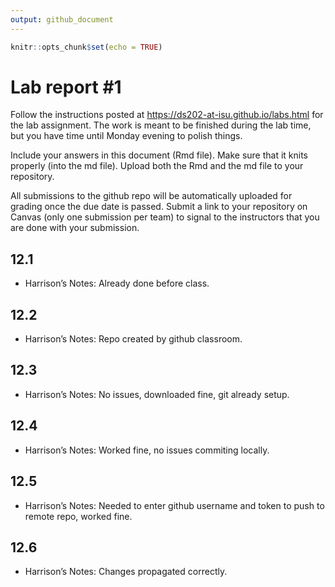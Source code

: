 ```yaml
---
output: github_document
---
```


<!-- README.md is generated from README.Rmd. Please edit the README.Rmd file -->

```r
knitr::opts_chunk$set(echo = TRUE)
```

# Lab report #1

Follow the instructions posted at <https://ds202-at-isu.github.io/labs.html> for the lab assignment. The work is meant to be finished during the lab time, but you have time until Monday evening to polish things.

Include your answers in this document (Rmd file). Make sure that it knits properly (into the md file). Upload both the Rmd and the md file to your repository.

All submissions to the github repo will be automatically uploaded for grading once the due date is passed. Submit a link to your repository on Canvas (only one submission per team) to signal to the instructors that you are done with your submission.

## 12.1

-   Harrison's Notes: Already done before class.

## 12.2

-   Harrison's Notes: Repo created by github classroom.

## 12.3

-   Harrison's Notes: No issues, downloaded fine, git already setup.

## 12.4

-   Harrison's Notes: Worked fine, no issues commiting locally.

## 12.5

-   Harrison's Notes: Needed to enter github username and token to push to remote repo, worked fine.

## 12.6

-   Harrison's Notes: Changes propagated correctly.
